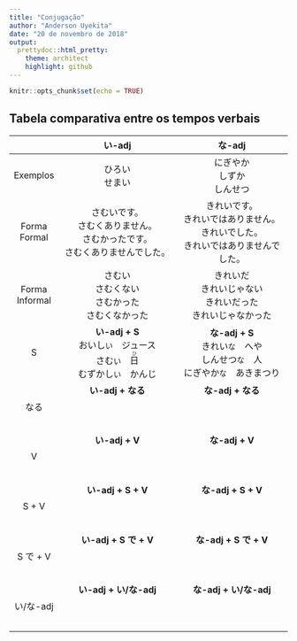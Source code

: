 ```yaml
---
title: "Conjugação"
author: "Anderson Uyekita"
date: "20 de novembro de 2018"
output:
  prettydoc::html_pretty:
    theme: architect
    highlight: github
---
```


```r
knitr::opts_chunk$set(echo = TRUE)
```

## Tabela comparativa entre os tempos verbais

<center>

||い-adj|な-adj|
|:-------------:|:----------------------------------:|:--------------------------------:|
|Exemplos|ひろい<br>せまい|にぎやか<br>しずか<br>しんせつ|
|Forma Formal|さむいです。<br>さむくありません。<br>さむかったです。<br>さむくありませんでした。|きれいです。<br>きれいではありません。<br>きれいでした。<br>きれいではありませんでした。|
|Forma Informal|さむい<br>さむくない<br>さむかった<br>さむくなかった|きれいだ<br>きれいじゃない<br>きれいだった<br>きれいじゃなかった|
|S|**い-adj + S**<br>おいし`い`　ジュース<br>さむ`い`　<ruby>日<rt>ひ</rt></ruby><br>むずかし`い`　かんじ|**な-adj + S**<br>きれい`な`　へや<br>しんせつ`な`　人<br>にぎやか`な`　あきまつり|
|なる|**い-adj + なる**<br><br><br><br>|**な-adj + なる**<br><br><br><br>|
|V|**い-adj + V**<br><br><br><br>|**な-adj + V**<br><br><br><br>|
|S + V|**い-adj + S + V**<br><br><br><br>|**な-adj + S + V**<br><br><br><br>|
|S で + V|**い-adj + S で + V**<br><br><br><br>|**な-adj + S で + V**<br><br><br><br>|
|い/な-adj|**い-adj + い/な-adj**<br><br><br><br>|**な-adj + い/な-adj**<br><br><br><br>|







</center>